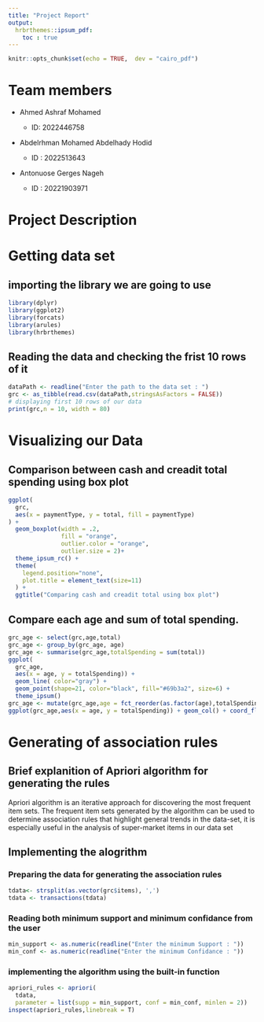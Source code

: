 ```yaml
---
title: "Project Report"
output: 
  hrbrthemes::ipsum_pdf:
    toc : true
---
```

```r
knitr::opts_chunk$set(echo = TRUE,  dev = "cairo_pdf")
```
# Team members

-   Ahmed Ashraf Mohamed

    -   ID: 2022446758

-   Abdelrhman Mohamed Abdelhady Hodid

    -   ID : 2022513643

-   Antonuose Gerges Nageh

    -   ID : 20221903971

# Project Description

# Getting data set

## importing the library we are going to use

```r
library(dplyr)
library(ggplot2)
library(forcats)
library(arules)
library(hrbrthemes)
```

## Reading the data and checking the frist 10 rows of it

```r
dataPath <- readline("Enter the path to the data set : ")
grc <- as_tibble(read.csv(dataPath,stringsAsFactors = FALSE))
# displaying first 10 rows of our data
print(grc,n = 10, width = 80)
```

# Visualizing our Data

## Comparison between cash and creadit total spending using box plot

```r
ggplot(
  grc,
  aes(x = paymentType, y = total, fill = paymentType)
) +
  geom_boxplot(width = .2, 
               fill = "orange",
               outlier.color = "orange",
               outlier.size = 2)+
  theme_ipsum_rc() +
  theme(
    legend.position="none",
    plot.title = element_text(size=11)
  ) +
  ggtitle("Comparing cash and creadit total using box plot")
```

## Compare each age and sum of total spending.

```r
grc_age <- select(grc,age,total)
grc_age <- group_by(grc_age, age)
grc_age <- summarise(grc_age,totalSpending = sum(total))
ggplot(
  grc_age,
  aes(x = age, y = totalSpending)) + 
  geom_line( color="gray") +
  geom_point(shape=21, color="black", fill="#69b3a2", size=6) +
  theme_ipsum()
grc_age <- mutate(grc_age,age = fct_reorder(as.factor(age),totalSpending))
ggplot(grc_age,aes(x = age, y = totalSpending)) + geom_col() + coord_flip() +theme_ipsum()

```

# Generating of association rules

## Brief explanition of Apriori algorithm for generating the rules

Apriori algorithm is an iterative approach for discovering the most frequent item sets. The frequent item sets generated by the algorithm can be used to determine association rules that highlight general trends in the data-set, it is especially useful in the analysis of super-market items in our data set

## Implementing the alogrithm
### Preparing the data for generating the association rules
```r
tdata<- strsplit(as.vector(grc$items), ',')
tdata <- transactions(tdata)
```
### Reading both minimum support and minimum confidance from the user
```r
min_support <- as.numeric(readline("Enter the minimum Support : "))
min_conf <- as.numeric(readline("Enter the minimum Confidance : "))
```
### implementing the algorithm using the built-in function
```r
apriori_rules <- apriori(
  tdata,
  parameter = list(supp = min_support, conf = min_conf, minlen = 2))
inspect(apriori_rules,linebreak = T)
```
